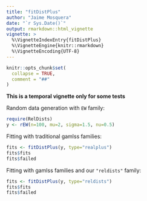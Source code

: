 ```yaml
---
title: "fitDistPlus"
author: "Jaime Mosquera"
date: "`r Sys.Date()`"
output: rmarkdown::html_vignette
vignette: >
  %\VignetteIndexEntry{fitDistPlus}
  %\VignetteEngine{knitr::rmarkdown}
  %\VignetteEncoding{UTF-8}
---
```


```r
knitr::opts_chunk$set(
  collapse = TRUE,
  comment = "##"
)
```

**This is a temporal vignette only for some tests**

Random data generation with `EW` family:

```r
require(RelDists)
y <- rEW(n=100, mu=2, sigma=1.5, nu=0.5)
```


Fitting with traditional gamlss families:

```r
fits <- fitDistPlus(y, type="realplus")
fits$fits
fits$failed
```

Fitting with gamlss families and our `"reldists"` family:

```r
fits <- fitDistPlus(y, type="reldists")
fits$fits
fits$failed
```

